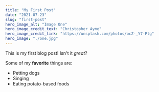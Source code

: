 ```yaml
---
title: "My First Post"
date: "2021-07-23"
slug: "first-post"
hero_image_alt: "Image One"
hero_image_credit_text: "Christopher Ayme"
hero_image_credit_link: "https://unsplash.com/photos/ocZ-_Y7-Ptg"
hero_image: "./one.jpg"
---
```


This is my first blog post! Isn't it _great_?

Some of my **favorite** things are:

- Petting dogs
- Singing
- Eating potato-based foods
